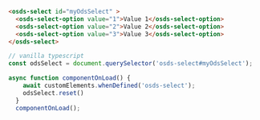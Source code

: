 ```html
<osds-select id="myOdsSelect" >
  <osds-select-option value="1">Value 1</osds-select-option>
  <osds-select-option value="2">Value 2</osds-select-option>
  <osds-select-option value="3">Value 3</osds-select-option>
</osds-select>
```

```typescript
// vanilla typescript
const odsSelect = document.querySelector('osds-select#myOdsSelect');

async function componentOnLoad() {
    await customElements.whenDefined('osds-select');
    odsSelect.reset()
  }
  componentOnLoad();
```
